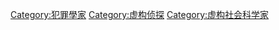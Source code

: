 [[Category:犯罪學家|Category:犯罪學家]]
[[Category:虚构侦探|Category:虚构侦探]]
[[Category:虚构社会科学家|Category:虚构社会科学家]]